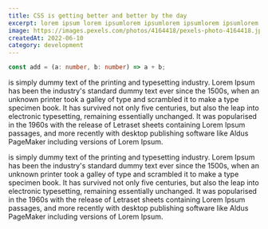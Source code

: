 ```yaml
---
title: CSS is getting better and better by the day
excerpt: lorem ipsum lorem ipsumlorem ipsumlorem ipsumlorem ipsumlorem ipsum
image: https://images.pexels.com/photos/4164418/pexels-photo-4164418.jpeg
createdAt: 2022-06-10
category: development
---
```


```ts
const add = (a: number, b: number) => a + b;
```

is simply dummy text of the printing and typesetting industry. Lorem Ipsum has been the industry's standard dummy text ever since the 1500s, when an unknown printer took a galley of type and scrambled it to make a type specimen book. It has survived not only five centuries, but also the leap into electronic typesetting, remaining essentially unchanged. It was popularised in the 1960s with the release of Letraset sheets containing Lorem Ipsum passages, and more recently with desktop publishing software like Aldus PageMaker including versions of Lorem Ipsum.

is simply dummy text of the printing and typesetting industry. Lorem Ipsum has been the industry's standard dummy text ever since the 1500s, when an unknown printer took a galley of type and scrambled it to make a type specimen book. It has survived not only five centuries, but also the leap into electronic typesetting, remaining essentially unchanged. It was popularised in the 1960s with the release of Letraset sheets containing Lorem Ipsum passages, and more recently with desktop publishing software like Aldus PageMaker including versions of Lorem Ipsum.
